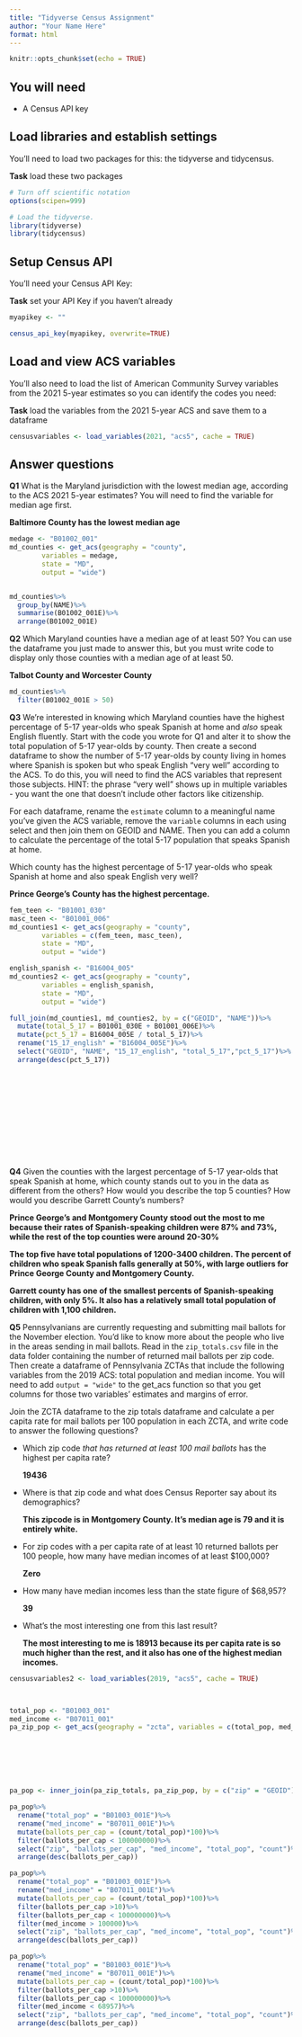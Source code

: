 ```yaml
---
title: "Tidyverse Census Assignment"
author: "Your Name Here"
format: html
---
```


```r
knitr::opts_chunk$set(echo = TRUE)
```

## You will need

-   A Census API key

## Load libraries and establish settings

You'll need to load two packages for this: the tidyverse and tidycensus.

**Task** load these two packages

```r
# Turn off scientific notation
options(scipen=999)

# Load the tidyverse.
library(tidyverse)
library(tidycensus)
```

## Setup Census API

You'll need your Census API Key:

**Task** set your API Key if you haven't already

```r

myapikey <- ""

census_api_key(myapikey, overwrite=TRUE)
```

## Load and view ACS variables

You'll also need to load the list of American Community Survey variables from the 2021 5-year estimates so you can identify the codes you need:

**Task** load the variables from the 2021 5-year ACS and save them to a dataframe

```r

censusvariables <- load_variables(2021, "acs5", cache = TRUE)
```

## Answer questions

**Q1** What is the Maryland jurisdiction with the lowest median age, according to the ACS 2021 5-year estimates? You will need to find the variable for median age first.

**Baltimore County has the lowest median age**

```r

medage <- "B01002_001"
md_counties <- get_acs(geography = "county",
        variables = medage,
        state = "MD",
        output = "wide")


md_counties%>%
  group_by(NAME)%>%
  summarise(B01002_001E)%>%
  arrange(B01002_001E)

```

**Q2** Which Maryland counties have a median age of at least 50? You can use the dataframe you just made to answer this, but you must write code to display only those counties with a median age of at least 50.

**Talbot County and Worcester County**

```r

md_counties%>%
  filter(B01002_001E > 50)


```

**Q3** We're interested in knowing which Maryland counties have the highest percentage of 5-17 year-olds who speak Spanish at home and *also* speak English fluently. Start with the code you wrote for Q1 and alter it to show the total population of 5-17 year-olds by county. Then create a second dataframe to show the number of 5-17 year-olds by county living in homes where Spanish is spoken but who speak English "very well" according to the ACS. To do this, you will need to find the ACS variables that represent those subjects. HINT: the phrase "very well" shows up in multiple variables - you want the one that doesn't include other factors like citizenship.

For each dataframe, rename the `estimate` column to a meaningful name you've given the ACS variable, remove the `variable` columns in each using select and then join them on GEOID and NAME. Then you can add a column to calculate the percentage of the total 5-17 population that speaks Spanish at home.

Which county has the highest percentage of 5-17 year-olds who speak Spanish at home and also speak English very well?

**Prince George's County has the highest percentage.**

```r
fem_teen <- "B01001_030"
masc_teen <- "B01001_006"
md_counties1 <- get_acs(geography = "county", 
        variables = c(fem_teen, masc_teen),
        state = "MD",
        output = "wide")

english_spanish <- "B16004_005"
md_counties2 <- get_acs(geography = "county", 
        variables = english_spanish,
        state = "MD",
        output = "wide")

full_join(md_counties1, md_counties2, by = c("GEOID", "NAME"))%>%
  mutate(total_5_17 = B01001_030E + B01001_006E)%>%
  mutate(pct_5_17 = B16004_005E / total_5_17)%>%
  rename("15_17_english" = "B16004_005E")%>%
  select("GEOID", "NAME", "15_17_english", "total_5_17","pct_5_17")%>%
  arrange(desc(pct_5_17))














```

**Q4** Given the counties with the largest percentage of 5-17 year-olds that speak Spanish at home, which county stands out to you in the data as different from the others? How would you describe the top 5 counties? How would you describe Garrett County's numbers?

**Prince George's and Montgomery County stood out the most to me because their rates of Spanish-speaking children were 87% and 73%, while the rest of the top counties were around 20-30%**

**The top five have total populations of 1200-3400 children. The percent of children who speak Spanish falls generally at 50%, with large outliers for Prince George County and Montgomery County.**

**Garrett county has one of the smallest percents of Spanish-speaking children, with only 5%. It also has a relatively small total population of children with 1,100 children.**

**Q5** Pennsylvanians are currently requesting and submitting mail ballots for the November election. You'd like to know more about the people who live in the areas sending in mail ballots. Read in the `zip_totals.csv` file in the data folder containing the number of returned mail ballots per zip code. Then create a dataframe of Pennsylvania ZCTAs that include the following variables from the 2019 ACS: total population and median income. You will need to add `output = "wide"` to the get_acs function so that you get columns for those two variables' estimates and margins of error.

Join the ZCTA dataframe to the zip totals dataframe and calculate a per capita rate for mail ballots per 100 population in each ZCTA, and write code to answer the following questions?

-   Which zip code *that has returned at least 100 mail ballots* has the highest per capita rate?

    **19436**

-   Where is that zip code and what does Census Reporter say about its demographics?

    **This zipcode is in Montgomery County. It's median age is 79 and it is entirely white.**

-   For zip codes with a per capita rate of at least 10 returned ballots per 100 people, how many have median incomes of at least \$100,000?

    **Zero**

-   How many have median incomes less than the state figure of \$68,957?

    **39**

-   What's the most interesting one from this last result?

    **The most interesting to me is 18913 because its per capita rate is so much higher than the rest, and it also has one of the highest median incomes.**

```r

censusvariables2 <- load_variables(2019, "acs5", cache = TRUE)



total_pop <- "B01003_001"
med_income <- "B07011_001"
pa_zip_pop <- get_acs(geography = "zcta", variables = c(total_pop, med_income), year = 2019, survey = "acs5", state = "PA", output = "wide")








```

```r

pa_pop <- inner_join(pa_zip_totals, pa_zip_pop, by = c("zip" = "GEOID"))

pa_pop%>%
  rename("total_pop" = "B01003_001E")%>%
  rename("med_income" = "B07011_001E")%>%
  mutate(ballots_per_cap = (count/total_pop)*100)%>%
  filter(ballots_per_cap < 100000000)%>%
  select("zip", "ballots_per_cap", "med_income", "total_pop", "count")%>%
  arrange(desc(ballots_per_cap))

pa_pop%>%
  rename("total_pop" = "B01003_001E")%>%
  rename("med_income" = "B07011_001E")%>%
  mutate(ballots_per_cap = (count/total_pop)*100)%>%
  filter(ballots_per_cap >10)%>%
  filter(ballots_per_cap < 100000000)%>%
  filter(med_income > 100000)%>%
  select("zip", "ballots_per_cap", "med_income", "total_pop", "count")%>%
  arrange(desc(ballots_per_cap))

pa_pop%>%
  rename("total_pop" = "B01003_001E")%>%
  rename("med_income" = "B07011_001E")%>%
  mutate(ballots_per_cap = (count/total_pop)*100)%>%
  filter(ballots_per_cap >10)%>%
  filter(ballots_per_cap < 100000000)%>%
  filter(med_income < 68957)%>%
  select("zip", "ballots_per_cap", "med_income", "total_pop", "count")%>%
  arrange(desc(ballots_per_cap))
  
  






```
